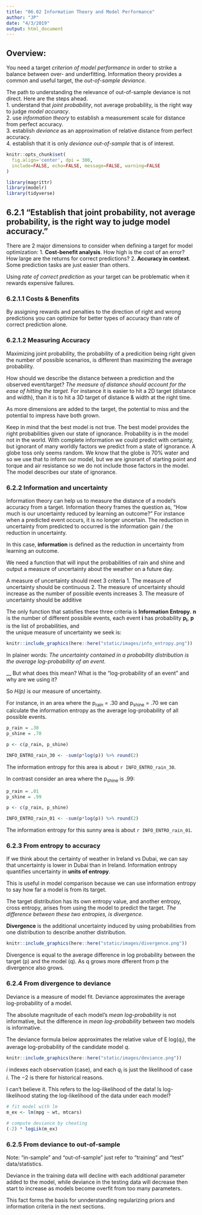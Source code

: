 ```yaml
---
title: "06.02 Information Theory and Model Performance"
author: "JP"
date: "4/3/2019"
output: html_document
---
```


## Overview: 
You need a target *criterion of model performance* in order to strike a balance between over- and underfitting. Information theory provides a common and useful target, the *out-of-sample deviance*.

The path to understanding the relevance of out-of-sample deviance is not direct. Here are the steps ahead.  
    1. understand that *joint probability*, not average probability, is the right way to judge *model accuracy*.  
    2. use *information theory* to establish a measurement scale for distance from perfect accuracy.  
    3. establish *deviance* as an approximation of relative distance from perfect accuracy.  
    4. establish that it is only *deviance out-of-sample* that is of interest.  

```r
knitr::opts_chunk$set(
  fig.align='center', dpi = 300, 
  include=FALSE, echo=FALSE, message=FALSE, warning=FALSE
)
```

```r
library(magrittr)
library(modelr)
library(tidyverse)
```

## 6.2.1 "Establish that joint probability, not average probability, is the right way to judge model accuracy."
There are 2 major dimensions to consider when defining a target for model optimization: 
    1. **Cost-benefit analysis**. How high is the cost of an error? How large are the returns for correct predictions? 
    2. **Accuracy in context**. Some prediction tasks are just easier than others. 

Using *rate of correct prediction* as your target can be problematic when it rewards expensive failures. 

### 6.2.1.1 Costs & Benenfits
By assigning rewards and penalties to the direction of right and wrong predictions you can optimize for better types of accuracy than rate of correct prediction alone. 

### 6.2.1.2 Measuring Accuracy
Maximizing joint probability, the probability of a predicition being right given the number of possible scenarios, is different than maximizing the average probability.

How should we describe the distance between a prediction and the observed event/target? *The measure of distance should account for the ease of hitting the target.* For instance it is easier to hit a 2D target (distance and width), than it is to hit a 3D target of distance & width at the right time. 

As more dimensions are added to the target, the potential to miss and the potential to impress have both grown. 

Keep in mind that the best model is not true. The best model provides the right probabilities given our state of ignorance. Probability is in the model not in the world. With complete information we could predict with certainty, but ignorant of many worldly factors we predict from a state of ignorance. A globe toss only seems random. We know that the globe is 70% water and so we use that to inform our model, but we are ignorant of starting point and torque and air resistance so we do not include those factors in the model. The model describes our state of ignorance.

### 6.2.2 Information and uncertainty
Information theory can help us to measure the distance of a model's accuracy from a target. Information theory frames the question as, "How much is our uncertainty reduced by learning an outcome?" For instance when a predicted event occurs, it is no longer uncertain. The reduction in uncertainty from predicted to occurred is the information gain / the reduction in uncertainty. 

In this case, **information** is defined as the reduction in uncertainty from learning an outcome. 

We need a function that will input the probabilities of rain and shine and output a measure of uncertainty about the weather on a future day.

A measure of uncertainty should meet 3 criteria
    1. The measure of uncertainty should be continuous
    2. The measure of uncertainty should increase as the number of possible events increases
    3. The measure of uncertainty should be additive
    
The only function that satisfies these three criteria is **Information Entropy**. 
    **n** is the number of different possible events,
    each event **i** has probability **p~i~**, 
    **p** is the list of probabilities, and  
    the unique measure of uncertainty we seek is:
```r
knitr::include_graphics(here::here("static/images/info_entropy.png"))
```

In plainer words: *The uncertainty contained in a probability distribution is the average log-probability of an event*.

__ But what does this mean? What is the "log-probability of an event" and why are we using it? 

So *H(p)* is our measure of uncertainty. 

For instance, in an area where the p~rain~ = .30 and p~shine~ = .70 we can calculate the information entropy as the average log-probability of all possible events.
```r
p_rain = .30  
p_shine = .70

p <- c(p_rain, p_shine)

INFO_ENTRO_rain_30 <- -sum(p*log(p)) %>% round(2)
```

The information entropy for this area is about `r INFO_ENTRO_rain_30`.

In contrast consider an area where the p~shine~ is .99:
```r
p_rain = .01  
p_shine = .99

p <- c(p_rain, p_shine)

INFO_ENTRO_rain_01 <- -sum(p*log(p)) %>% round(2)
```

The information entropy for this sunny area is about `r INFO_ENTRO_rain_01`.

### 6.2.3 From entropy to accuracy
If we think about the certainty of weather in Ireland vs Dubai, we can say that uncertainty is lower in Dubai than in Ireland. Information entropy quantifies uncertainty in **units of entropy**. 

This is useful in model comparison because we can use information entropy to say how far a model is from its target. 

The target distribution has its own entropy value, and another entropy, cross entropy, arises from using the model to predict the target. *The difference between these two entropies, is divergence.*

**Divergence** is the additional uncertainty induced by using probabilities from one distribution to describe another distribution. 

```r
knitr::include_graphics(here::here("static/images/divergence.png"))
```

Divergence is equal to the average difference in log probability between the target (p) and the model (q). As q grows more dfferent from p the divergence also grows. 

### 6.2.4 From divergence to deviance
Deviance is a measure of model fit. Deviance approximates the average log-probability of a model. 

The absolute magnitude of each model's *mean log-probability* is not informative, but the difference in *mean log-probability* between two models is informative. 

The deviance formula below approximates the relative value of E log(*q~i~*), the average log-probability of the candidate model *q*.

```r
knitr::include_graphics(here::here("static/images/deviance.png"))
```

*i* indexes each observation (case), and each *q~i~* is just the likelihood of case *i*. The −2 is there for historical reasons. 

I can't believe it. This refers to the log-likelihood of the data! Is log-likelihood stating the log-likelihood of the data under each model? 
```r
# fit model with lm 
m_ex <- lm(mpg ~ wt, mtcars) 

# compute deviance by cheating 
(-2) * logLik(m_ex)
```

### 6.2.5 From deviance to out-of-sample
Note: "in-sample" and "out-of-sample" just refer to "training" and "test" data/statistics.

Deviance in the training data will decline with each additional parameter added to the model, while deviance in the testing data will decrease then start to increase as models become overfit from too many parameters. 

This fact forms the basis for unnderstanding regularizing priors and information criteria in the next sections.
